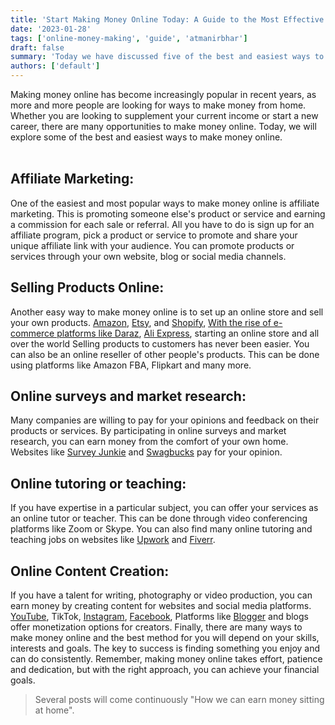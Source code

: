 ```yaml
---
title: 'Start Making Money Online Today: A Guide to the Most Effective Online Money Making Methods for Beginners'
date: '2023-01-28'
tags: ['online-money-making', 'guide', 'atmanirbhar']
draft: false
summary: 'Today we have discussed five of the best and easiest ways to make money online including: affiliate marketing, selling products online, online surveys and market research, online tutoring or teaching, and online content creation. Each of these methods is explained in detail with examples and resources to help readers understand and apply them. The article also highlights the importance of patience, consistency and research to succeed in making money online. It serves as a comprehensive guide for those looking for ways to earn from home.'
authors: ['default']
---
```


Making money online has become increasingly popular in recent years, as more and more people are looking for ways to make money from home. Whether you are looking to supplement your current income or start a new career, there are many opportunities to make money online. Today, we will explore some of the best and easiest ways to make money online.
<br />
<TOCInline toc={props.toc} exclude="Overview" fromHeading={2} toHeading={2} asDisclosure />
<br />

## Affiliate Marketing:
 One of the easiest and most popular ways to make money online is affiliate marketing. This is promoting someone else's product or service and earning a commission for each sale or referral. All you have to do is sign up for an affiliate program, pick a product or service to promote and share your unique affiliate link with your audience. You can promote products or services through your own website, blog or social media channels.

## Selling Products Online:
 Another easy way to make money online is to set up an online store and sell your own products. [Amazon](https://www.amazon.com/), [Etsy](https://www.etsy.com/), and [Shopify](https://www.shopify.com/), [ With the rise of e-commerce platforms like Daraz](https://www.daraz.com.bd/), [Ali Express](https://www.aliexpress.com/), starting an online store and all over the world Selling products to customers has never been easier. You can also be an online reseller of other people's products. This can be done using platforms like Amazon FBA, Flipkart and many more.

## Online surveys and market research:  
 Many companies are willing to pay for your opinions and feedback on their products or services. By participating in online surveys and market research, you can earn money from the comfort of your own home. Websites like [Survey Junkie](https://www.surveyjunkie.com/) and [Swagbucks](https://www.swagbucks.com/) pay for your opinion.

## Online tutoring or teaching: 
 If you have expertise in a particular subject, you can offer your services as an online tutor or teacher. This can be done through video conferencing platforms like Zoom or Skype. You can also find many online tutoring and teaching jobs on websites like [Upwork](https://www.upwork.com/) and [Fiverr](https://www.fiverr.com/).

## Online Content Creation:
If you have a talent for writing, photography or video production, you can earn money by creating content for websites and social media platforms. [YouTube](https://www.youtube.com/), TikTok, [Instagram](https://www.instagram.com/), [Facebook](https://www.facebook.com/), Platforms like [Blogger](https://www.blogger.com/) and blogs offer monetization options for creators.
Finally, there are many ways to make money online and the best method for you will depend on your skills, interests and goals. The key to success is finding something you enjoy and can do consistently. Remember, making money online takes effort, patience and dedication, but with the right approach, you can achieve your financial goals.
> Several posts will come continuously "How we can earn money sitting at home".